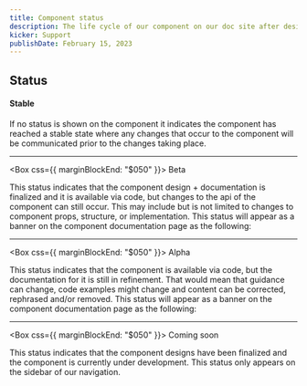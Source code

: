 ```yaml
---
title: Component status
description: The life cycle of our component on our doc site after designs have been finalized has 4 phases 3 of which are indicated by a visible status. This support guide will define each status and how it relates to the usage of the component.
kicker: Support
publishDate: February 15, 2023
---
```


## Status

#### Stable

If no status is shown on the component it indicates the component has reached a stable state where any changes that occur to the component will be communicated prior to the changes taking place.

---

<Box css={{ marginBlockEnd: "$050" }}>
  <Change type="Beta">Beta</Change>
</Box>

This status indicates that the component design + documentation is finalized and
it is available via code, but changes to the api of the component can still occur.
This may include but is not limited to changes to component props, structure, or
implementation. This status will appear as a banner on the component documentation
page as the following:

<ComponentStatus type="Beta" />

---

<Box css={{ marginBlockEnd: "$050" }}>
  <Change type="Alpha">Alpha</Change>
</Box>

This status indicates that the component is available via code, but the documentation
for it is still in refinement. That would mean that guidance can change, code examples
might change and content can be corrected, rephrased and/or removed. This status
will appear as a banner on the component documentation page as the following:

<ComponentStatus type="Alpha" />

---

<Box css={{ marginBlockEnd: "$050" }}>
  <Change type="ComingSoon">Coming soon</Change>
</Box>

This status indicates that the component designs have been finalized and the component
is currently under development. This status only appears on the sidebar of our navigation.
